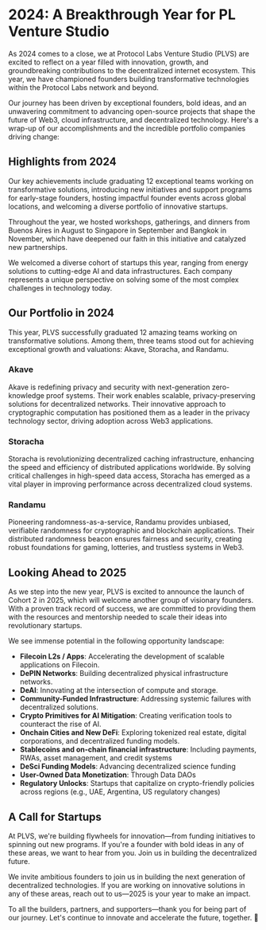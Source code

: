 # 2024: A Breakthrough Year for PL Venture Studio

As 2024 comes to a close, we at Protocol Labs Venture Studio (PLVS) are excited to reflect on a year filled with innovation, growth, and groundbreaking contributions to the decentralized internet ecosystem. This year, we have championed founders building transformative technologies within the Protocol Labs network and beyond.

Our journey has been driven by exceptional founders, bold ideas, and an unwavering commitment to advancing open-source projects that shape the future of Web3, cloud infrastructure, and decentralized technology. Here's a wrap-up of our accomplishments and the incredible portfolio companies driving change:

## Highlights from 2024

Our key achievements include graduating 12 exceptional teams working on transformative solutions, introducing new initiatives and support programs for early-stage founders, hosting impactful founder events across global locations, and welcoming a diverse portfolio of innovative startups.

Throughout the year, we hosted workshops, gatherings, and dinners from Buenos Aires in August to Singapore in September and Bangkok in November, which have deepened our faith in this initiative and catalyzed new partnerships.

We welcomed a diverse cohort of startups this year, ranging from energy solutions to cutting-edge AI and data infrastructures. Each company represents a unique perspective on solving some of the most complex challenges in technology today.

## Our Portfolio in 2024

This year, PLVS successfully graduated 12 amazing teams working on transformative solutions. Among them, three teams stood out for achieving exceptional growth and valuations: Akave, Storacha, and Randamu.

### Akave

Akave is redefining privacy and security with next-generation zero-knowledge proof systems. Their work enables scalable, privacy-preserving solutions for decentralized networks. Their innovative approach to cryptographic computation has positioned them as a leader in the privacy technology sector, driving adoption across Web3 applications.

### Storacha

Storacha is revolutionizing decentralized caching infrastructure, enhancing the speed and efficiency of distributed applications worldwide. By solving critical challenges in high-speed data access, Storacha has emerged as a vital player in improving performance across decentralized cloud systems.

### Randamu

Pioneering randomness-as-a-service, Randamu provides unbiased, verifiable randomness for cryptographic and blockchain applications. Their distributed randomness beacon ensures fairness and security, creating robust foundations for gaming, lotteries, and trustless systems in Web3.

## Looking Ahead to 2025

As we step into the new year, PLVS is excited to announce the launch of Cohort 2 in 2025, which will welcome another group of visionary founders. With a proven track record of success, we are committed to providing them with the resources and mentorship needed to scale their ideas into revolutionary startups.

We see immense potential in the following opportunity landscape:

- **Filecoin L2s / Apps**: Accelerating the development of scalable applications on Filecoin.
- **DePIN Networks**: Building decentralized physical infrastructure networks.
- **DeAI**: Innovating at the intersection of compute and storage.
- **Community-Funded Infrastructure**: Addressing systemic failures with decentralized solutions.
- **Crypto Primitives for AI Mitigation**: Creating verification tools to counteract the rise of AI.
- **Onchain Cities and New DeFi**: Exploring tokenized real estate, digital corporations, and decentralized funding models.
- **Stablecoins and on-chain financial infrastructure**: Including payments, RWAs, asset management, and credit systems
- **DeSci Funding Models**: Advancing decentralized science funding
- **User-Owned Data Monetization**: Through Data DAOs
- **Regulatory Unlocks**: Startups that capitalize on crypto-friendly policies across regions (e.g., UAE, Argentina, US regulatory changes)

## A Call for Startups

At PLVS, we're building flywheels for innovation—from funding initiatives to spinning out new programs. If you're a founder with bold ideas in any of these areas, we want to hear from you. Join us in building the decentralized future.

We invite ambitious founders to join us in building the next generation of decentralized technologies. If you are working on innovative solutions in any of these areas, reach out to us—2025 is your year to make an impact.

To all the builders, partners, and supporters—thank you for being part of our journey. Let's continue to innovate and accelerate the future, together. 🚀

